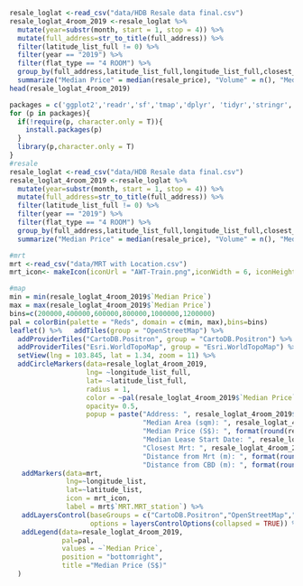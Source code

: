 ```r
resale_loglat <-read_csv("data/HDB Resale data final.csv")
resale_loglat_4room_2019 <-resale_loglat %>% 
  mutate(year=substr(month, start = 1, stop = 4)) %>%
  mutate(full_address=str_to_title(full_address)) %>%
  filter(latitude_list_full != 0) %>%
  filter(year == "2019") %>%
  filter(flat_type == "4 ROOM") %>%
  group_by(full_address,latitude_list_full,longitude_list_full,closest_MRT,closest_distance, CBD_dist)  %>% 
  summarize("Median Price" = median(resale_price), "Volume" = n(), "Median Area"=median(floor_area_sqm),"Median Lease Start Date"=median(lease_commence_date))
head(resale_loglat_4room_2019)
```


```r
packages = c('ggplot2','readr','sf','tmap','dplyr', 'tidyr','stringr','leaflet')
for (p in packages){
  if(!require(p, character.only = T)){
    install.packages(p)
  }
  library(p,character.only = T)
}
#resale
resale_loglat <-read_csv("data/HDB Resale data final.csv")
resale_loglat_4room_2019 <-resale_loglat %>% 
  mutate(year=substr(month, start = 1, stop = 4)) %>%
  mutate(full_address=str_to_title(full_address)) %>%
  filter(latitude_list_full != 0) %>%
  filter(year == "2019") %>%
  filter(flat_type == "4 ROOM") %>%
  group_by(full_address,latitude_list_full,longitude_list_full,closest_MRT,closest_distance, CBD_dist)  %>% 
  summarize("Median Price" = median(resale_price), "Volume" = n(), "Median Area"=median(floor_area_sqm),"Median Lease Start Date"=median(lease_commence_date))

#mrt
mrt <-read_csv("data/MRT with Location.csv")
mrt_icon<- makeIcon(iconUrl = "AWT-Train.png",iconWidth = 6, iconHeight = 6)

#map
min = min(resale_loglat_4room_2019$`Median Price`)
max = max(resale_loglat_4room_2019$`Median Price`)
bins=c(200000,400000,600000,800000,1000000,1200000)
pal = colorBin(palette = "Reds", domain = c(min, max),bins=bins)
leaflet() %>%   addTiles(group = "OpenStreetMap") %>%
  addProviderTiles("CartoDB.Positron", group = "CartoDB.Positron") %>%
  addProviderTiles("Esri.WorldTopoMap", group = "Esri.WorldTopoMap") %>%
  setView(lng = 103.845, lat = 1.34, zoom = 11) %>%
  addCircleMarkers(data=resale_loglat_4room_2019, 
                   lng= ~longitude_list_full, 
                   lat= ~latitude_list_full, 
                   radius = 1, 
                   color = ~pal(resale_loglat_4room_2019$`Median Price`),
                   opacity= 0.5,
                   popup = paste("Address: ", resale_loglat_4room_2019$full_address, "<br>", 
                                 "Median Area (sqm): ", resale_loglat_4room_2019$`Median Area`, "<br>",
                                 "Median Price (S$): ", format(round(resale_loglat_4room_2019$`Median Price`,digits=2),nsmall=2,big.mark=","), "<br>",
                                 "Median Lease Start Date: ", resale_loglat_4room_2019$`Median Lease Start Date`, "<br>",
                                 "Closest Mrt: ", resale_loglat_4room_2019$closest_MRT, "<br>",
                                 "Distance from Mrt (m): ", format(round(resale_loglat_4room_2019$closest_distance,digits=2),nsmall=2,big.mark=","), "<br>",
                                 "Distance from CBD (m): ", format(round(resale_loglat_4room_2019$CBD_dist,digits=2),nsmall=2,big.mark=","))) %>%
   addMarkers(data=mrt,
              lng=~longitude_list, 
              lat=~latitude_list, 
              icon = mrt_icon,
              label = mrt$`MRT.MRT_station`) %>%
   addLayersControl(baseGroups = c("CartoDB.Positron","OpenStreetMap","Esri.WorldTopoMap"), 
                    options = layersControlOptions(collapsed = TRUE)) %>%
   addLegend(data=resale_loglat_4room_2019,
             pal=pal,
             values = ~`Median Price`,
             position = "bottomright",
             title ="Median Price (S$)"
  )
```


